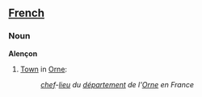 ==[[French]]==
===Noun===

'''Alençon'''

#[[Town]] in [[Orne]]:
#:''[[chef]]-[[lieu]] du [[département]] de l'[[Orne]] en France''
